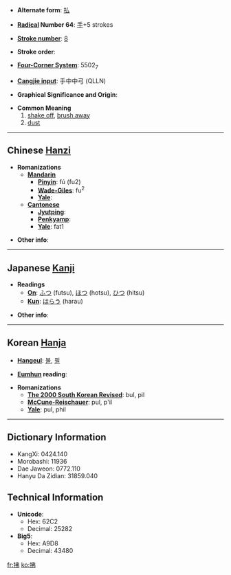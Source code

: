 * '''Alternate form''': [[払]]

* '''[[Wiktionary:Chinese radical index| Radical]] Number 64''': [[Wiktionary:Chinese radical index 手|手]]+5 strokes

* '''[[Wiktionary:Chinese total strokes index|Stroke number]]''': [[Wiktionary:Chinese total strokes index 8|8]]

* '''Stroke order''': 

* '''[[Wiktionary:Chinese four corner index|Four-Corner System]]''': 5502<sub>7</sub>

* '''[[Wiktionary:Chinese Cangjie index|Cangjie input]]''': 手中中弓 (QLLN)

* '''Graphical Significance and Origin''': 

* '''Common Meaning'''
*#[[shake off]], [[brush away]]
*# [[dust]]

----

== Chinese [[Hanzi]] ==

* '''Romanizations'''
** '''[[Mandarin]]'''
*** '''[[Pinyin]]''': fú (fu2)
*** '''[[Wade-Giles]]''': fu<sup>2</sup>
*** '''[[Yale]]''': 
** '''[[Cantonese]]'''
*** '''[[Jyutping]]''':
*** '''[[Penkyamp]]''': 
*** '''[[Yale]]''': fat1

* '''Other info''': 

----

== Japanese [[Kanji]] ==

* '''Readings'''
** '''[[On]]''': [[ふつ]] (futsu), [[ほつ]] (hotsu), [[ひつ]] (hitsu)
** '''[[Kun]]''': [[はらう]] (harau)

* '''Other info''':  

----

== Korean [[Hanja]] ==

* '''[[Hangeul]]''': [[불]], [[필]]

* '''[[Eumhun]] reading''': 

* '''Romanizations'''
** '''[[The 2000 South Korean Revised Romanization|The 2000 South Korean Revised]]''': bul, pil
** '''[[McCune-Reischauer]]''': pul, p'il
** '''[[Yale]]''': pul, phil

----

== Dictionary Information ==

* KangXi: 0424.140
* Morobashi: 11936
* Dae Jaweon: 0772.110
* Hanyu Da Zidian: 31859.040

== Technical Information ==

* '''Unicode''':
** Hex: 62C2
** Decimal: 25282
* '''Big5''':
** Hex: A9D8
** Decimal: 43480

[[fr:拂]]
[[ko:拂]]